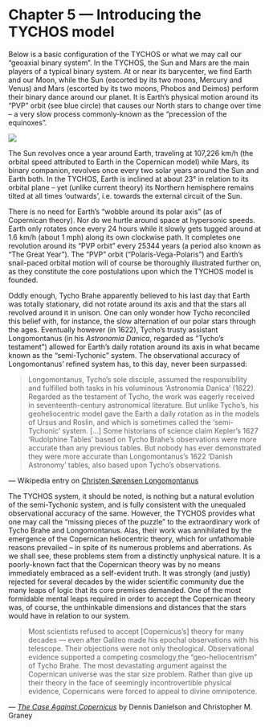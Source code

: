 Chapter 5 — Introducing the TYCHOS model
========================================

Below is a basic configuration of the TYCHOS or what we may call our “geoaxial binary system”. In the TYCHOS, the Sun and Mars are the main players of a typical binary system. At or near its barycenter, we find Earth and our Moon, while the Sun (escorted by its two moons, Mercury and Venus) and Mars (escorted by its two moons, Phobos and Deimos) perform their binary dance around our planet. It is Earth’s physical motion around its “PVP” orbit (see blue circle) that causes our North stars to change over time – a very slow process commonly-known as the “precession of the equinoxes”.

![](https://www.tychos.info/book_imagery/018_GeoaxialBinarySystem_NEW_01.jpg)

The Sun revolves once a year around Earth, traveling at 107,226 km/h (the orbital speed attributed to Earth in the Copernican model) while Mars, its binary companion, revolves once every two solar years around the Sun and Earth both. In the TYCHOS, Earth is inclined at about 23° in relation to its orbital plane – yet (unlike current theory) its Northern hemisphere remains tilted at all times ‘outwards’, i.e. towards the external circuit of the Sun.

There is no need for Earth’s “wobble around its polar axis” (as of Copernican theory). Nor do we hurtle around space at hypersonic speeds. Earth only rotates once every 24 hours while it slowly gets tugged around at 1.6 km/h (about 1 mph) along its own clockwise path. It completes one revolution around its “PVP orbit” every 25344 years (a period also known as “The Great Year”). The “PVP” orbit (“Polaris-Vega-Polaris”) and Earth’s snail-paced orbital motion will of course be thoroughly illustrated further on, as they constitute the core postulations upon which the TYCHOS model is founded.

Oddly enough, Tycho Brahe apparently believed to his last day that Earth was totally stationary, did not rotate around its axis and that the stars all revolved around it in unison. One can only wonder how Tycho reconciled this belief with, for instance, the slow alternation of our polar stars through the ages. Eventually however (in 1622), Tycho’s trusty assistant Longomontanus (in his _Astronomia Danica_, regarded as “Tycho’s testament”) allowed for Earth’s daily rotation around its axis in what became known as the “semi-Tychonic” system. The observational accuracy of Longomontanus’ refined system has, to this day, never been surpassed:

> Longomontanus, Tycho’s sole disciple, assumed the responsibility and fulfilled both tasks in his voluminous ‘Astronomia Danica’ (1622). Regarded as the testament of Tycho, the work was eagerly received in seventeenth-century astronomical literature. But unlike Tycho’s, his geoheliocentric model gave the Earth a daily rotation as in the models of Ursus and Roslin, and which is sometimes called the ‘semi-Tychonic’ system. \[…\] Some historians of science claim Kepler’s 1627 ‘Rudolphine Tables’ based on Tycho Brahe’s observations were more accurate than any previous tables. But nobody has ever demonstrated they were more accurate than Longomontanus’s 1622 ‘Danish Astronomy’ tables, also based upon Tycho’s observations.

— Wikipedia entry on [Christen Sørensen Longomontanus](https://en.wikipedia.org/wiki/Christen_S%C3%B8rensen_Longomontanus)

The TYCHOS system, it should be noted, is nothing but a natural evolution of the semi-Tychonic system, and is fully consistent with the unequaled observational accuracy of the same. However, the TYCHOS provides what one may call the “missing pieces of the puzzle” to the extraordinary work of Tycho Brahe and Longomontanus. Alas, their work was annihilated by the emergence of the Copernican heliocentric theory, which for unfathomable reasons prevailed – in spite of its numerous problems and aberrations. As we shall see, these problems stem from a distinctly unphysical nature. It is a poorly-known fact that the Copernican theory was by no means immediately embraced as a self-evident truth. It was strongly (and justly) rejected for several decades by the wider scientific community due the many leaps of logic that its core premises demanded. One of the most formidable mental leaps required in order to accept the Copernican theory was, of course, the unthinkable dimensions and distances that the stars would have in relation to our system.

> Most scientists refused to accept \[Copernicus’s\] theory for many decades — even after Galileo made his epochal observations with his telescope. Their objections were not only theological. Observational evidence supported a competing cosmology,the “geo-heliocentrism” of Tycho Brahe. The most devastating argument against the Copernican universe was the star size problem. Rather than give up their theory in the face of seemingly incontrovertible physical evidence, Copernicans were forced to appeal to divine omnipotence.

_— [The Case Against Copernicus](https://physics.ucf.edu/~britt/Geophysics/Readings/R2The%20case%20against%20Copernicus.pdf)_ by Dennis Danielson and Christopher M. Graney